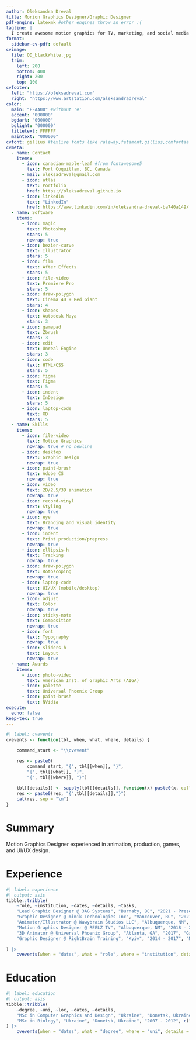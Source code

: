 ```yaml
---
author: Oleksandra Dreval
title: Morion Graphics Designer/Graphic Designer
pdf-engine: latexmk #other engines throw an error :(
tagline: |
  I create awesome motion graphics for TV, marketing, and social media. Besides that I am a universe lover always eager to learn new cool stuff and grow my skills!
format:
  sidebar-cv-pdf: default
cvimage:
  file: OD_blackWhite.jpg
  trim:
    left: 200 
    bottom: 400
    right: 200
    top: 100
cvfooter:
  left: "https://oleksadreval.com"
  right: "https://www.artstation.com/aleksandradreval"
color:
  main: "FFAA00" #without '#'
  accent: "000000"
  bgdark: "000000"
  bglight: "000000"
  titletext: FFFFFF
  maintext: "000000"
cvfont: gillius #texlive fonts like raleway,fetamont,gillius,comfortaa
cvmeta:
  - name: Contact
    items:
      - icon: canadian-maple-leaf #from fontawesome5
        text: Port Coquitlam, BC, Canada
      - mail: oleksadreval@gmail.com
      - icon: atlas
        text: Portfolio
        href: https://oleksadreval.github.io
      - icon: linkedin
        text: "LinkedIn"
        href: https://www.linkedin.com/in/oleksandra-dreval-ba740a149/
  - name: Software
    items:
      - icon: magic
        text: Photoshop
        stars: 5
        nowrap: true
      - icon: bezier-curve
        text: Illustrator
        stars: 5
      - icon: film
        text: After Effects
        stars: 5
      - icon: file-video
        text: Premiere Pro
        stars: 5
      - icon: draw-polygon
        text: Cinema 4D + Red Giant
        stars: 4
      - icon: shapes
        text: Autodesk Maya
        stars: 3
      - icon: gamepad
        text: Zbrush
        stars: 3
      - icon: edit
        text: Unreal Engine
        stars: 3
      - icon: code
        text: HTML/CSS
        stars: 5
      - icon: figma
        text: Figma
        stars: 5
      - icon: indent
        text: InDesign
        stars: 5
      - icon: laptop-code
        text: XD
        stars: 5
  - name: Skills
    items:
      - icon: file-video
        text: Motion Graphics
        nowrap: true # no newline
      - icon: desktop
        text: Graphic Design
        nowrap: true
      - icon: paint-brush
        text: Adobe CS
        nowrap: true
      - icon: video
        text: 2D/2.5/3D animation
        nowrap: true
      - icon: record-vinyl
        text: Styling
        nowrap: true
      - icon: eye
        text: Branding and visual identity
        nowrap: true
      - icon: indent
        text: Print production/prepress
        nowrap: true
      - icon: ellipsis-h
        text: Tracking
        nowrap: true
      - icon: draw-polygon
        text: Rotoscoping
        nowrap: true
      - icon: laptop-code
        text: UI/UX (mobile/desktop)
        nowrap: true
      - icon: adjust
        text: Color
        nowrap: true
      - icon: sticky-note
        text: Composition
        nowrap: true
      - icon: font
        text: Typography
        nowrap: true
      - icon: sliders-h
        text: Layout
        nowrap: true
  - name: Awards
    items:
      - icon: photo-video
        text: American Inst. of Graphic Arts (AIGA)
      - icon: palette
        text: Universal Phoenix Group
      - icon: paint-brush
        text: NVidia
execute:
  echo: false
keep-tex: true
---
```



```r
#| label: cvevents
cvevents <- function(tbl, when, what, where, details) {

    command_start <- "\\cvevent"

    res <- paste0(
        command_start, "{", tbl[[when]], "}", 
        "{", tbl[[what]], "}",
        "{", tbl[[where]], "}")
    
    tbl[[details]] <- sapply(tbl[[details]], function(x) paste0(x, collapse = ", "))
    res <- paste0(res, "{",tbl[[details]],"}")
    cat(res, sep = "\n")
}
```

# Summary

Motion Graphics Designer experienced in animation, production, games, and UI/UX design.

# Experience


```r
#| label: experience
#| output: asis
tibble::tribble(
    ~role, ~institution, ~dates, ~details, ~tasks,
    "Lead Graphic Designer @ 3AG Systems", "Burnaby, BC", "2021 - Present", "Marketing Department", c("Produced marketing materials from concept to delivery", "Designed UI/UX for desktop and mobile software products and web-sites", "Developed brand identity and guidelines", "Created production collaterals with efficient file-building methods"),
    "Graphic Designer @ mimik Technologies Inc", "Vancouver, BC", "2021 - 2021", "Marketing Department", c("Developed and executed corporate brand identity", "Created static graphics and videos to support brand development", "Conceptualized and designed UI/UX and web-site"),
    "Animator/Illustrator @ Wawybrain Studios LLC", "Albuquerque, NM", "2020 - 2021", "Game Design", c("Produced character design with animation and cinematics", "Developed concept art for in-game assets and marketing materials", "Created artworks and illustrations to promote storytelling"),
    "Motion Graphics Designer @ REELZ TV", "Albuquerque, NM", "2018 - 2020", "Marketing Department", c("Created motion graphics and key-art for on- and off-air graphics", "Enhanced video/photo to enhance visual appeal and maintain brand identity", "Interviewed potential recruits and trainined new team members", "Developed and executed branding strategies and maintained digital assets database"),
    "3D Animator @ Universal Phoenix Group", "Atlanta, GA", "2017", "Game design", c(),
    "Graphic Designer @ RightBrain Training", "Kyiv", "2014 - 2017", "Marketing Department", c()

) |>
    cvevents(when = "dates", what = "role", where = "institution", details = "tasks")
```

# Education

```r
#| label: education
#| output: asis
tibble::tribble(
    ~degree, ~uni, ~loc, ~dates, ~details,
    "MSc in Computer Graphics and Design", "Ukraine", "Donetsk, Ukraine", "2013 - 2016", c(""),
    "MSc in Biology", "Ukraine", "Donetsk, Ukraine", "2007 - 2012", c("")
) |>
    cvevents(when = "dates", what = "degree", where = "uni", details = "details")
```
